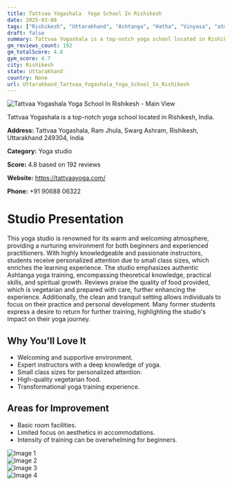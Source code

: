```yaml
---
title: Tattvaa Yogashala  Yoga School In Rishikesh
date: 2025-03-08
tags: ["Rishikesh", "Uttarakhand", "Ashtanga", "Hatha", "Vinyasa", "atmosphere", "personalized instruction", "Rishikesh"]  
draft: false
summary: Tattvaa Yogashala is a top-notch yoga school located in Rishikesh, India.
gm_reviews_count: 192
gm_totalScore: 4.8
gym_score: 4.7
city: Rishikesh
state: Uttarakhand
country: None
url: Uttarakhand_Tattvaa_Yogashala_Yoga_School_In_Rishikesh
---
```


<div className="aspect-[16/9] relative my-8">
  <img 
    src="https://lh5.googleusercontent.com/p/AF1QipOAVcoXJRIjRZfVUbCtAUeTHXKe6OQwSHxg2cAb=w1920-h1080-k-no"
    alt="Tattvaa Yogashala  Yoga School In Rishikesh - Main View"
    className="object-cover absolute inset-0 w-full h-full rounded-lg"
  />
</div>

Tattvaa Yogashala is a top-notch yoga school located in Rishikesh, India.

**Address:** Tattvaa Yogashala, Ram Jhula, Swarg Ashram, Rishikesh, Uttarakhand 249304, India

**Category:** Yoga studio

**Score:** 4.8 based on 192 reviews

**Website:** https://tattvaayoga.com/

**Phone:** +91 90688 06322

# Studio Presentation

This yoga studio is renowned for its warm and welcoming atmosphere, providing a nurturing environment for both beginners and experienced practitioners. With highly knowledgeable and passionate instructors, students receive personalized attention due to small class sizes, which enriches the learning experience. The studio emphasizes authentic Ashtanga yoga training, encompassing theoretical knowledge, practical skills, and spiritual growth. Reviews praise the quality of food provided, which is vegetarian and prepared with care, further enhancing the experience. Additionally, the clean and tranquil setting allows individuals to focus on their practice and personal development. Many former students express a desire to return for further training, highlighting the studio's impact on their yoga journey.

## Why You'll Love It

- Welcoming and supportive environment.
- Expert instructors with a deep knowledge of yoga.
- Small class sizes for personalized attention.
- High-quality vegetarian food.
- Transformational yoga training experience.

## Areas for Improvement

- Basic room facilities.
- Limited focus on aesthetics in accommodations.
- Intensity of training can be overwhelming for beginners.

<div className="grid grid-cols-1 xl:grid-cols-2 gap-4 my-8">
<div className="aspect-[4/3] relative"><img src="https://lh3.googleusercontent.com/p/AF1QipPsMaT3ucHhQvuBnZYpiCkD38TbN8hm4myOtuxM=w1920-h1080-k-no" alt="Image 1" className="object-cover absolute inset-0 w-full h-full rounded-lg" /></div>
<div className="aspect-[4/3] relative"><img src="https://lh5.googleusercontent.com/p/AF1QipNr0h09aGp_LjIvVsPYcyhmGQNCIcUETZ-dQDqW=w1920-h1080-k-no" alt="Image 2" className="object-cover absolute inset-0 w-full h-full rounded-lg" /></div>
<div className="aspect-[4/3] relative"><img src="https://lh5.googleusercontent.com/p/AF1QipNaugic-VBpX733MlPf7BFWs4c-RVas2oyZHYWa=w1920-h1080-k-no" alt="Image 3" className="object-cover absolute inset-0 w-full h-full rounded-lg" /></div>
<div className="aspect-[4/3] relative"><img src="https://lh5.googleusercontent.com/p/AF1QipOAr5CWwHV2rYXSaydBqYtR6GrISjbjKtU-2BIO=w1920-h1080-k-no" alt="Image 4" className="object-cover absolute inset-0 w-full h-full rounded-lg" /></div>
</div>